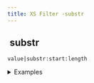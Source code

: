 ```yaml
---
title: XS Filter -substr
---
```


## <img src="../assets/docuBadge (11).png" alt="" data-size="line"> substr <a href="#xssubstr" id="xssubstr"></a>

`value|substr:start:length`

<details>

<summary>Examples</summary>

```javascript
"hello"|substr:1:3    // Returns "ell"
"test"|substr:0:2     // Returns "te"
```

</details>
